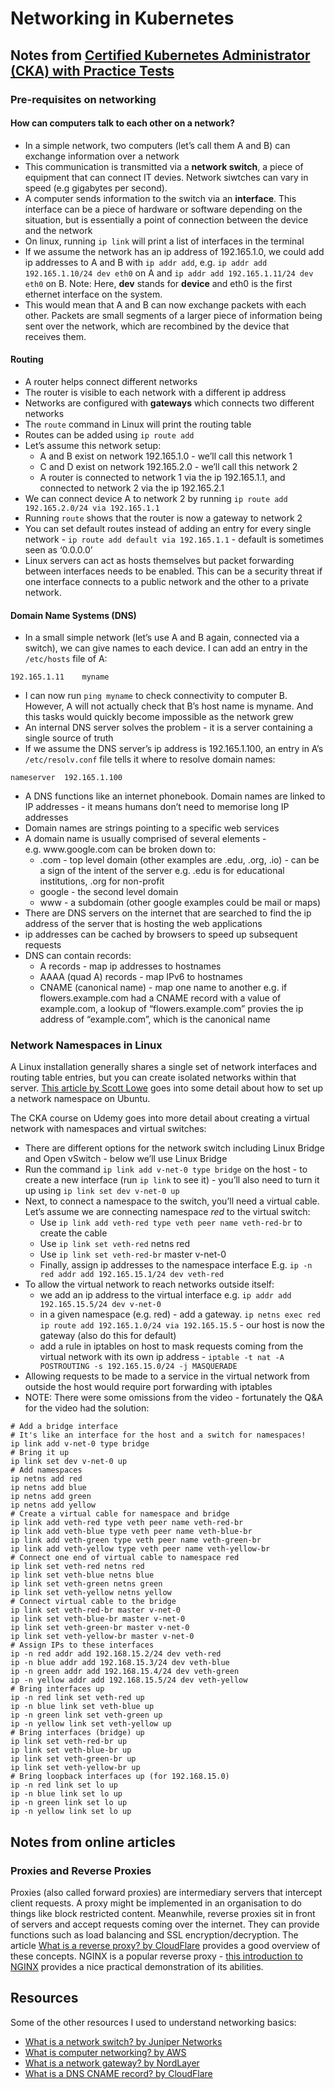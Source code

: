 # Networking in Kubernetes {.unnumbered}

## Notes from [Certified Kubernetes Administrator (CKA) with Practice Tests](https://www.udemy.com/course/certified-kubernetes-administrator-with-practice-tests/) {.unnumbered}

### Pre-requisites on networking {.unnumbered}

#### How can computers talk to each other on a network?

* In a simple network, two computers (let's call them A and B) can exchange information over a network
* This communication is transmitted via a **network switch**, a piece of equipment that can connect IT devies. Network siwtches can vary in speed (e.g gigabytes per second).
* A computer sends information to the switch via an **interface**. This interface can be a piece of hardware or software depending on the situation, but is essentially a point of connection between the device and the network 
* On linux, running `ip link` will print a list of interfaces in the terminal
* If we assume the network has an ip address of 192.165.1.0, we could add ip addresses to A and B with `ip addr add`, e.g. `ip addr add 192.165.1.10/24 dev eth0` on A and `ip addr add 192.165.1.11/24 dev eth0` on B. Note: Here, **dev** stands for **device** and eth0 is the first ethernet interface on the system. 
* This would mean that A and B can now exchange packets with each other. Packets are small segments of a larger piece of information being sent over the network, which are recombined by the device that receives them. 

#### Routing

* A router helps connect different networks
* The router is visible to each network with a different ip address
* Networks are configured with **gateways** which connects two different networks
* The `route` command in Linux will print the routing table
* Routes can be added using `ip route add`
* Let's assume this network setup:
    * A and B exist on network 192.165.1.0 - we'll call this network 1
    * C and D exist on network 192.165.2.0 - we'll call this network 2
    * A router is connected to network 1 via the ip 192.165.1.1, and connected to network 2 via the ip 192.165.2.1
* We can connect device A to network 2 by running `ip route add 192.165.2.0/24 via 192.165.1.1`
* Running `route` shows that the router is now a gateway to network 2
* You can set default routes instead of adding an entry for every single network - `ip route add default via 192.165.1.1` - default is sometimes seen as '0.0.0.0'
* Linux servers can act as hosts themselves but packet forwarding between interfaces needs to be enabled. This can be a security threat if one interface connects to a public network and the other to a private network. 


#### Domain Name Systems (DNS)

* In a small simple network (let's use A and B again, connected via a switch), we can give names to each device. I can add an entry in the `/etc/hosts` file of A: 

```
192.165.1.11    myname
```

* I can now run `ping myname` to check connectivity to computer B. However, A will not actually check that B's host name is myname. And this tasks would quickly become impossible as the network grew
* An internal DNS server solves the problem - it is a server containing a single source of truth
* If we assume the DNS server's ip address is 192.165.1.100, an entry in A's `/etc/resolv.conf` file tells it where to resolve domain names:

```
nameserver  192.165.1.100
```

* A DNS functions like an internet phonebook. Domain names are linked to IP addresses - it means humans don’t need to memorise long IP addresses
* Domain names are strings pointing to a specific web services
* A domain name is usually comprised of several elements - e.g. www.google.com can be broken down to:
    * .com - top level domain (other examples are .edu, .org, .io) - can be a sign of the intent of the server e.g. .edu is for educational institutions, .org for non-profit
    * google - the second level domain 
    * www - a subdomain (other google examples could be mail or maps)
* There are DNS servers on the internet that are searched to find the ip address of the server that is hosting the web applications
* ip addresses can be cached by browsers to speed up subsequent requests 
* DNS can contain records:
    * A records - map ip addresses to hostnames
    * AAAA (quad A) records - map IPv6 to hostnames
    * CNAME (canonical name) - map one name to another e.g. if flowers.example.com had a CNAME record with a value of example.com, a lookup of "flowers.example.com" provies the ip address of "example.com", which is the canonical name

### Network Namespaces in Linux

A Linux installation generally shares a single set of network interfaces and routing table entries, but you can create isolated networks within that server. [This article by Scott Lowe](https://blog.scottlowe.org/2013/09/04/introducing-linux-network-namespaces/) goes into some detail about how to set up a network namespace on Ubuntu.  

The CKA course on Udemy goes into more detail about creating a virtual network with namespaces and virtual switches:

* There are different options for the network switch including Linux Bridge and Open vSwitch - below we'll use Linux Bridge
* Run the command `ip link add v-net-0 type bridge` on the host - to create a new interface (run `ip link` to see it) - you'll also need to turn it up using `ip link set dev v-net-0 up`
* Next, to connect a namespace to the switch, you'll need a virtual cable. Let's assume we are connecting namespace *red* to the virtual switch:
    * Use `ip link add veth-red type veth peer name veth-red-br` to create the cable
    * Use `ip link set veth-red` netns red
    * Use `ip link set veth-red-br` master v-net-0
    * Finally, assign ip addresses to the namespace interface E.g. `ip -n red addr add 192.165.15.1/24 dev veth-red`
* To allow the virtual network to reach networks outside itself:
    * we add an ip address to the virtual interface e.g. `ip addr add 192.165.15.5/24 dev v-net-0`
    * in a given namespace (e.g. red) - add a gateway. `ip netns exec red ip route add 192.165.1.0/24 via 192.165.15.5` - our host is now the gateway (also do this for default)
    * add a rule in iptables on host to mask requests coming from the virtual network with its own ip address - `iptable -t nat -A POSTROUTING -s 192.165.15.0/24 -j MASQUERADE`
* Allowing requests to be made to a service in the virtual network from outside the host would require port forwarding with iptables
* NOTE: There were some omissions from the video - fortunately the Q&A for the video had the solution:

```
# Add a bridge interface
# It's like an interface for the host and a switch for namespaces!
ip link add v-net-0 type bridge
# Bring it up
ip link set dev v-net-0 up
# Add namespaces
ip netns add red
ip netns add blue
ip netns add green
ip netns add yellow
# Create a virtual cable for namespace and bridge
ip link add veth-red type veth peer name veth-red-br
ip link add veth-blue type veth peer name veth-blue-br
ip link add veth-green type veth peer name veth-green-br
ip link add veth-yellow type veth peer name veth-yellow-br
# Connect one end of virtual cable to namespace red
ip link set veth-red netns red
ip link set veth-blue netns blue
ip link set veth-green netns green
ip link set veth-yellow netns yellow
# Connect virtual cable to the bridge
ip link set veth-red-br master v-net-0
ip link set veth-blue-br master v-net-0
ip link set veth-green-br master v-net-0
ip link set veth-yellow-br master v-net-0
# Assign IPs to these interfaces
ip -n red addr add 192.168.15.2/24 dev veth-red
ip -n blue addr add 192.168.15.3/24 dev veth-blue
ip -n green addr add 192.168.15.4/24 dev veth-green
ip -n yellow addr add 192.168.15.5/24 dev veth-yellow
# Bring interfaces up
ip -n red link set veth-red up
ip -n blue link set veth-blue up
ip -n green link set veth-green up
ip -n yellow link set veth-yellow up
# Bring interfaces (bridge) up
ip link set veth-red-br up
ip link set veth-blue-br up
ip link set veth-green-br up
ip link set veth-yellow-br up
# Bring loopback interfaces up (for 192.168.15.0)
ip -n red link set lo up
ip -n blue link set lo up
ip -n green link set lo up
ip -n yellow link set lo up
```

## Notes from online articles {.unnumbered}

### Proxies and Reverse Proxies {.unnumbered}

Proxies (also called forward proxies) are intermediary servers that intercept client requests. A proxy might be implemented in an organisation to do things like block restricted content. Meanwhile, reverse proxies sit in front of servers and accept requests coming over the internet. They can provide functions such as load balancing and SSL encryption/decryption. The article [What is a reverse proxy? by CloudFlare](https://www.cloudflare.com/en-gb/learning/cdn/glossary/reverse-proxy/) provides a good overview of these concepts. NGINX is a popular reverse proxy - [this introduction to NGINX](https://dev.to/thesanjeevsharma/introduction-to-nginx-213b) provides a nice practical demonstration of its abilities. 


## Resources {.unnumbered}

Some of the other resources I used to understand networking basics:

* [What is a network switch? by Juniper Networks](https://www.juniper.net/gb/en/research-topics/what-is-a-network-switch.html)
* [What is computer networking? by AWS](https://aws.amazon.com/what-is/computer-networking/)
* [What is a network gateway? by NordLayer](https://nordlayer.com/learn/network-security/network-gateway/)
* [What is a DNS CNAME record? by CloudFlare](https://www.cloudflare.com/en-gb/learning/dns/dns-records/dns-cname-record/)
